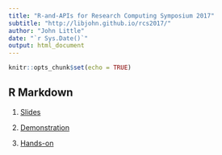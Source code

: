 ```yaml
---
title: "R-and-APIs for Research Computing Symposium 2017"
subtitle: "http://libjohn.github.io/rcs2017/"
author: "John Little"
date: "`r Sys.Date()`"
output: html_document
---
```


```r
knitr::opts_chunk$set(echo = TRUE)
```

## R Markdown


1. [Slides](http://libjohn.github.io/rcs2017/slides.html)

1. [Demonstration](http://libjohn.github.io/rcs2017/demonstration.html)

1. [Hands-on](http://libjohn.github.io/rcs2017/handson.html)